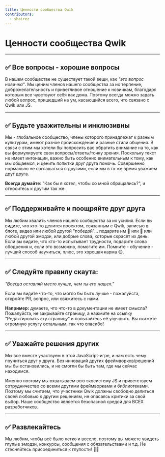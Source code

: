 ```yaml
---
title: Ценности сообщества Qwik
contributors:
  - shairez
---
```


# Ценности сообщества Qwik

---

## ✅ Все вопросы - хорошие вопросы

В нашем сообществе не существует такой вещи, как _"это вопрос новичка"_. Мы ценим членов нашего сообщества за их терпение, доброжелательность и приветливое отношение к новичкам, благодаря которым все чувствуют себя как дома. Поэтому всегда можно задать любой вопрос, пришедший на ум, касающийся всего, что связано с Qwik или JS.

---

## ✅ Будьте уважительны и инклюзивны

Мы - глобальное сообщество, члены которого принадлежат к разным культурам, имеют разное происхождение и разные стили общения. В связи с этим мы хотели бы попросить вас обратить внимание на то, как вы формулируете свои вопросы/ответы/точку зрения. Поскольку текст не имеет интонации, важно быть особенно внимательным к тому, как мы общаемся, и ценить попытки друг друга помочь. Совершенно нормально не соглашаться с другими, если мы в то же время уважаем друг друга.

**Всегда думайте**: "Как бы я хотел, чтобы со мной обращались?", и относитесь к другим так же.

---

## ✅ Поддерживайте и поощряйте друг друга

Мы любим хвалить членов нашего сообщества за их усилия. Если вы видите, что кто-то делится проектом, связанным с Qwik, записью в блоге, видео или любой другой "победой"... подарите им 👏 или 🚀 или любой другой эмодзи, или добрые слова, которые скрасят их день. Если вы видите, что кто-то испытывает трудности, подарите слова ободрения и, если это возможно, помогите им. Помните - обучение - лучший способ научиться, плюс, это хорошая карма 😉.

---

## ✅ Следуйте правилу скаута:

_"Всегда оставляй место лучше, чем ты его нашел."_

Если вы видите что-то, что могло бы быть лучше - пожалуйста, откройте PR, вопрос, или свяжитесь с нами.

**Например:** думаете, что что-то в документации не имеет смысла? Пожалуйста, не закрывайте страницу, а нажмите на ссылку "Редактировать эту страницу" и попытайтесь её улучшить. Вы окажете огромную услугу остальным, так что спасибо!

---

## ✅ Уважайте решения других

Мы все вместе участвуем в этой JavaScript-игре, и нам есть чему поучиться друг у друга. Без инноваций других фреймворков/решений мы бы остановились, и не смогли бы быть там, где мы сейчас находимся.

Именно поэтому мы охватываем всю экосистему JS и приветствуем сотрудничество со всеми другими фреймворками и библиотеками. Поэтому мы считаем, что участники Qwik должны свободно делиться своей любовью к другим решениям, не опасаясь критики за свой выбор. Наше сообщество является безопасной средой для ВСЕХ разработчиков.

---

## ✅ Развлекайтесь

Мы любим, чтобы всё было легко и весело, поэтому вы можете увидеть глупые эмодзи, конкурсы, сообщения с обязательствами и т.д. Не стесняйтесь присоединиться к глупости! 🤪😊
